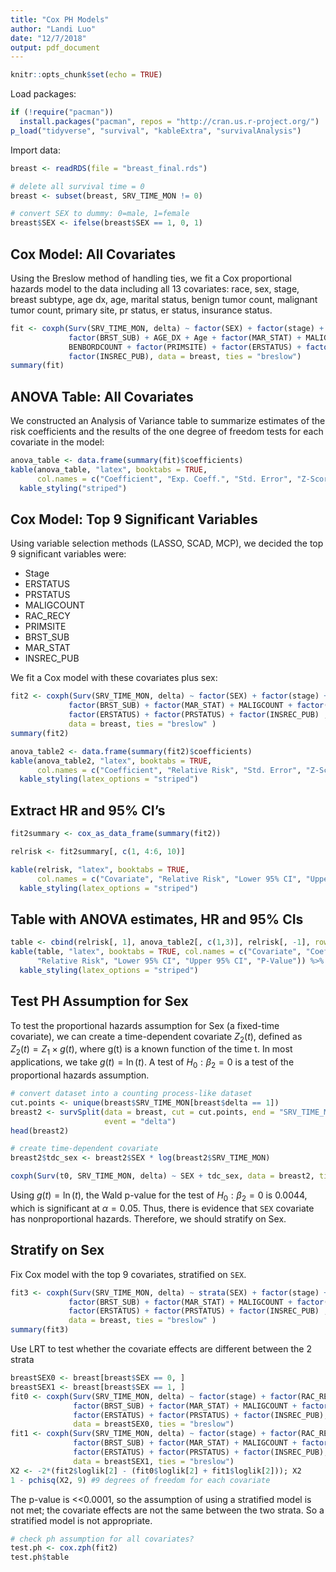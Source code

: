 ```yaml
---
title: "Cox PH Models"
author: "Landi Luo"
date: "12/7/2018"
output: pdf_document
---
```


```r
knitr::opts_chunk$set(echo = TRUE)
```

Load packages:
```r
if (!require("pacman"))  
  install.packages("pacman", repos = "http://cran.us.r-project.org/")
p_load("tidyverse", "survival", "kableExtra", "survivalAnalysis")
```

Import data:
```r
breast <- readRDS(file = "breast_final.rds")

# delete all survival time = 0
breast <- subset(breast, SRV_TIME_MON != 0)

# convert SEX to dummy: 0=male, 1=female
breast$SEX <- ifelse(breast$SEX == 1, 0, 1)
```

## Cox Model: All Covariates

Using the Breslow method of handling ties, we fit a Cox proportional hazards model to the data including all 13 covariates: race, sex, stage, breast subtype, age dx, age, marital status, benign tumor count, malignant tumor count, primary site, pr status, er status, insurance status.

```r
fit <- coxph(Surv(SRV_TIME_MON, delta) ~ factor(SEX) + factor(stage) + factor(RAC_RECY) + 
             factor(BRST_SUB) + AGE_DX + Age + factor(MAR_STAT) + MALIGCOUNT + 
             BENBORDCOUNT + factor(PRIMSITE) + factor(ERSTATUS) + factor(PRSTATUS) + 
             factor(INSREC_PUB), data = breast, ties = "breslow")
summary(fit)
```

## ANOVA Table: All Covariates

We constructed an Analysis of Variance table to summarize estimates of the risk coefficients and the results of the one degree of freedom tests for each covariate in the model:
```r
anova_table <- data.frame(summary(fit)$coefficients)
kable(anova_table, "latex", booktabs = TRUE, 
      col.names = c("Coefficient", "Exp. Coeff.", "Std. Error", "Z-Score", "P-Value")) %>%
  kable_styling("striped")
```

## Cox Model: Top 9 Significant Variables
Using variable selection methods (LASSO, SCAD, MCP), we decided the top 9 significant variables were: 

- Stage
- ERSTATUS
- PRSTATUS
- MALIGCOUNT
- RAC_RECY
- PRIMSITE
- BRST_SUB
- MAR_STAT
- INSREC_PUB

We fit a Cox model with these covariates plus sex:
```r
fit2 <- coxph(Surv(SRV_TIME_MON, delta) ~ factor(SEX) + factor(stage) + factor(RAC_RECY) + 
             factor(BRST_SUB) + factor(MAR_STAT) + MALIGCOUNT + factor(PRIMSITE) + 
             factor(ERSTATUS) + factor(PRSTATUS) + factor(INSREC_PUB) , 
             data = breast, ties = "breslow" )
summary(fit2)
```

```r
anova_table2 <- data.frame(summary(fit2)$coefficients)
kable(anova_table2, "latex", booktabs = TRUE,
      col.names = c("Coefficient", "Relative Risk", "Std. Error", "Z-Score", "P-Value")) %>%
  kable_styling(latex_options = "striped")

```

## Extract HR and 95% CI's
```r
fit2summary <- cox_as_data_frame(summary(fit2))

relrisk <- fit2summary[, c(1, 4:6, 10)]

kable(relrisk, "latex", booktabs = TRUE,
      col.names = c("Covariate", "Relative Risk", "Lower 95% CI", "Upper 95% CI", "P-Value")) %>%
  kable_styling(latex_options = "striped")
```

## Table with ANOVA estimates, HR and 95% CIs

```r
table <- cbind(relrisk[, 1], anova_table2[, c(1,3)], relrisk[, -1], row.names = NULL)
kable(table, "latex", booktabs = TRUE, col.names = c("Covariate", "Coefficient", "Std. Error",
      "Relative Risk", "Lower 95% CI", "Upper 95% CI", "P-Value")) %>%
  kable_styling(latex_options = "striped")
```


## Test PH Assumption for Sex

To test the proportional hazards assumption for Sex (a fixed-time covariate), we can create a time-dependent covariate $Z_2(t)$, defined as $Z_2(t)=Z_1 \times g(t)$, where g(t) is a known function of the time t. In most applications, we take $g(t)=\ln(t)$. A test of $H_0:\beta_2=0$ is a test of the proportional hazards assumption.
```r
# convert dataset into a counting process-like dataset
cut.points <- unique(breast$SRV_TIME_MON[breast$delta == 1])
breast2 <- survSplit(data = breast, cut = cut.points, end = "SRV_TIME_MON", start = "t0",
                     event = "delta")
head(breast2)

# create time-dependent covariate
breast2$tdc_sex <- breast2$SEX * log(breast2$SRV_TIME_MON)

coxph(Surv(t0, SRV_TIME_MON, delta) ~ SEX + tdc_sex, data = breast2, ties = "breslow")
```

Using $g(t)=\ln(t)$, the Wald p-value for the test of $H_0:\beta_2=0$ is 0.0044, which is significant at $\alpha=0.05$. Thus, there is evidence that `SEX` covariate has nonproportional hazards. Therefore, we should stratify on Sex.

## Stratify on Sex

Fix Cox model with the top 9 covariates, stratified on `SEX`.

```r
fit3 <- coxph(Surv(SRV_TIME_MON, delta) ~ strata(SEX) + factor(stage) + factor(RAC_RECY) + 
             factor(BRST_SUB) + factor(MAR_STAT) + MALIGCOUNT + factor(PRIMSITE) + 
             factor(ERSTATUS) + factor(PRSTATUS) + factor(INSREC_PUB) , 
             data = breast, ties = "breslow" )
summary(fit3)
```

Use LRT to test whether the covariate effects are different between the 2 strata
```r
breastSEX0 <- breast[breast$SEX == 0, ]
breastSEX1 <- breast[breast$SEX == 1, ]
fit0 <- coxph(Surv(SRV_TIME_MON, delta) ~ factor(stage) + factor(RAC_RECY) + 
              factor(BRST_SUB) + factor(MAR_STAT) + MALIGCOUNT + factor(PRIMSITE) + 
              factor(ERSTATUS) + factor(PRSTATUS) + factor(INSREC_PUB), 
              data = breastSEX0, ties = "breslow")
fit1 <- coxph(Surv(SRV_TIME_MON, delta) ~ factor(stage) + factor(RAC_RECY) + 
              factor(BRST_SUB) + factor(MAR_STAT) + MALIGCOUNT + factor(PRIMSITE) + 
              factor(ERSTATUS) + factor(PRSTATUS) + factor(INSREC_PUB), 
              data = breastSEX1, ties = "breslow")
X2 <- -2*(fit2$loglik[2] - (fit0$loglik[2] + fit1$loglik[2])); X2
1 - pchisq(X2, 9) #9 degrees of freedom for each covariate
```

The p-value is <<0.0001, so the assumption of using a stratified model is not met; the covariate effects are not the same between the two strata. So a stratified model is not appropriate.


```r
# check ph assumption for all covariates?
test.ph <- cox.zph(fit2)
test.ph$table
```







